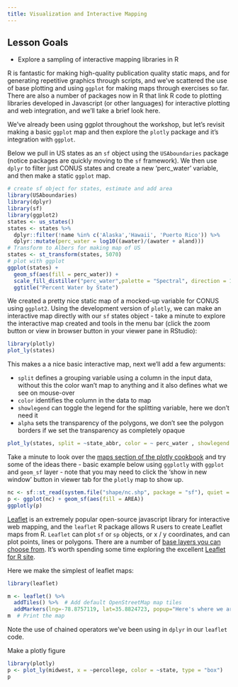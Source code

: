 ```yaml
---
title: Visualization and Interactive Mapping
---
```

## Lesson Goals

* Explore a sampling of interactive mapping libraries in R

R is fantastic for making high-quality publication quality static maps, and for generating repetitive graphics through scripts, and we've scattered the use of base plotting and using `ggplot` for making maps through exercises so far. There are also a number of packages now in R that  link R code to plotting libraries developed in Javascript (or other languages) for interactive plotting and web integration, and we'll take a brief look here.

We've already been using ggplot throughout the workshop, but let's revisit making a basic `ggplot` map and then explore the `plotly` package and it's integration with `ggplot`. 

Below we pull in US states as an `sf` object using the `USAboundaries` package (notice packages are quickly moving to the `sf` framework).  We then use `dplyr` to filter just CONUS states and create a new 'perc_water' variable, and then make a static `ggplot` map.
```r
# create sf object for states, estimate and add area
library(USAboundaries)
library(dplyr)
library(sf)
library(ggplot2)
states <- us_states()
states <- states %>%
  dplyr::filter(!name %in% c('Alaska','Hawaii', 'Puerto Rico')) %>%
  dplyr::mutate(perc_water = log10((awater)/(awater + aland)))
# Transform to Albers for making map of US
states <- st_transform(states, 5070)
# plot with ggplot
ggplot(states) +
  geom_sf(aes(fill = perc_water)) +
  scale_fill_distiller("perc_water",palette = "Spectral", direction = 1) +
  ggtitle("Percent Water by State")
```

We created a pretty nice static map of a mocked-up variable for CONUS using `ggplot2`. Using the development version of `plotly`, we can make an interactive map directly with our `sf` states object - take a minute to explore the interactive map created and tools in the menu bar (click the zoom button or view in browser button in your viewer pane in RStudio):
```r
library(plotly)
plot_ly(states)
```

This makes a a nice basic interactive map, next we'll add a few arguments:

* `split` defines a grouping variable using a column in the input data, without this the color wan’t map to anything and it also defines what we see on mouse-over
* `color` identifies the column in the data to map
* `showlegend` can toggle the legend for the splitting variable, here we don’t need it
* `alpha` sets the transparency of the polygons, we don’t see the polygon borders if we set the transparency as completely opaque
```r
plot_ly(states, split = ~state_abbr, color = ~ perc_water , showlegend = F, alpha = 1)
```

Take a minute to look over the [maps section of the plotly cookbook](https://plotly-book.cpsievert.me/maps.html) and try some of the ideas there - basic example below using `ggplotly` with `ggplot` and `geom_sf` layer - note that you may need to click the 'show in new window' button in viewer tab for the `plotly` map to show up.
```r
nc <- sf::st_read(system.file("shape/nc.shp", package = "sf"), quiet = TRUE)
p <- ggplot(nc) + geom_sf(aes(fill = AREA))
ggplotly(p)
```

[Leaflet](https://leafletjs.com/) is an extremely popular open-source javascript library for interactive web mapping, and the `leaflet` R package allows R users to create Leaflet maps from R. `Leaflet` can plot `sf` or `sp` objects, or x / y coordinates, and can plot points, lines or polygons. There are a number of [base layers you can choose from](http://leaflet-extras.github.io/leaflet-providers/preview/index.html).  It's worth spending some time exploring the excellent [Leaflet for R site](https://rstudio.github.io/leaflet/).

Here we make the simplest of leaflet maps:
```r
library(leaflet)

m <- leaflet() %>%
  addTiles() %>%  # Add default OpenStreetMap map tiles
  addMarkers(lng=-78.8757119, lat=35.8824723, popup="Here's where we are right now")
m  # Print the map
```

Note the use of chained operators we've been using in `dplyr` in our `leaflet` code.

Make a plotly figure
```r
library(plotly)
p <- plot_ly(midwest, x = ~percollege, color = ~state, type = "box")
p
```